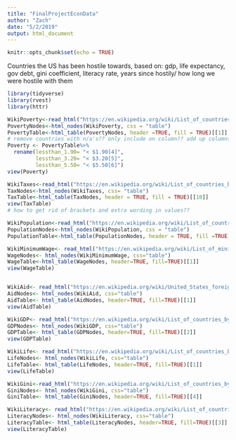 ```yaml
---
title: "FinalProjectEconData"
author: "Zach"
date: "5/2/2019"
output: html_document
---
```


```r
knitr::opts_chunk$set(echo = TRUE)
```

Countries the US has been hostile towards, based on: 
gdp, life expectancy, gov debt, gini coefficient, literacy rate, years since hostily/ how long we were hostile with them

```r
library(tidyverse)
library(rvest)
library(httr)
```


```r
WikiPoverty<-read_html("https://en.wikipedia.org/wiki/List_of_countries_by_percentage_of_population_living_in_poverty")
PovertyNodes<-html_nodes(WikiPoverty, css = "table")
PovertyTable<-html_table(PovertyNodes, header =TRUE, fill = TRUE)[[1]]
# remove countries with n/a's?? only include on column?? add up columns?
Poverty <- PovertyTable%>%
  rename(lessthan_1.90= "< $1.90[4]",
         lessthan_3.20= "< $3.20[5]",
         lessthan_5.50= "< $5.50[6]")
view(Poverty)

WikiTaxes<-read_html("https://en.wikipedia.org/wiki/List_of_countries_by_tax_rates")
TaxNodes<-html_nodes(WikiTaxes, css= "table")
TaxTable<-html_table(TaxNodes, header = TRUE, fill = TRUE)[[10]]
view(TaxTable)
# how to get rid of brackets and extra wording in values??

WikiPopulation<-read_html("https://en.wikipedia.org/wiki/List_of_countries_by_population_(United_Nations)")
PopulationNodes<-html_nodes(WikiPopulation, css = "table")
PopulationTable<-html_table(PopulationNodes, header = TRUE, fill =TRUE)[[2]]

WikiMinimumWage<- read_html("https://en.wikipedia.org/wiki/List_of_minimum_wages_by_country")
WageNodes<- html_nodes(WikiMinimumWage, css="table")
WageTable<-html_table(WageNodes, header=TRUE, fill=TRUE)[[1]]
view(WageTable)


WikiAid<- read_html("https://en.wikipedia.org/wiki/United_States_foreign_aid")
AidNodes<- html_nodes(WikiAid, css="table")
AidTable<- html_table(AidNodes, header=TRUE, fill=TRUE)[[1]]
view(AidTable)

WikiGDP<- read_html("https://en.wikipedia.org/wiki/List_of_countries_by_GDP_(nominal)")
GDPNodes<- html_nodes(WikiGDP, css="table")
GDPTable<- html_table(GDPNodes, header=TRUE, fill=TRUE)[[2]]
view(GDPTable)

WikiLife<- read_html("https://en.wikipedia.org/wiki/List_of_countries_by_life_expectancy")
LifeNodes<- html_nodes(WikiLife, css="table")
LifeTable<- html_table(LifeNodes, header=TRUE, fill=TRUE)[[1]]
view(LifeTable)

WikiGini<-read_html("https://en.wikipedia.org/wiki/List_of_countries_by_income_equality")
GiniNodes<- html_nodes(WikiGini, css="table")
GiniTable<- html_table(GiniNodes, header=TRUE, fill=TRUE)[[4]]

WikiLiteracy<- read_html("https://en.wikipedia.org/wiki/List_of_countries_by_literacy_rate")
LiteracyNodes<- html_nodes(WikiLiteracy, css="table")
LiteracyTable<- html_table(LiteracyNodes, header=TRUE, fill=TRUE)[[3]]
view(LiteracyTable)


```
